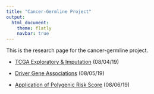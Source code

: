 ```yaml
---
title: "Cancer-Germline Project"
output: 
  html_document:
    theme: flatly
    navbar: true
---
```


This is the research page for the cancer-germline project.

* [TCGA Exploratory & Imputation](TCGA_Analysis.html) (08/04/19)

* [Driver Gene Associations](TCGA_Driver_Assoc.html) (08/05/19)

* [Application of Polygenic Risk Score](TCGA_PRS.html) (08/06/19)